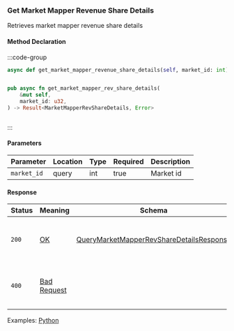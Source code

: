 ### Get Market Mapper Revenue Share Details

Retrieves market mapper revenue share details

#### Method Declaration

:::code-group

```python [Python]
async def get_market_mapper_revenue_share_details(self, market_id: int) -> QueryMarketMapperRevShareDetailsResponse
```

```typescript [TypeScript]
```

```rust [Rust]
pub async fn get_market_mapper_rev_share_details(
    &mut self,
    market_id: u32,
) -> Result<MarketMapperRevShareDetails, Error>
```

```url [API]

```

:::

#### Parameters

| Parameter   | Location | Type      | Required | Description                                            |
| ----------- | -------- | --------- | -------- | ------------------------------------------------------ |
| `market_id` | query    | int       | true     | Market id                                              |


#### Response

| Status | Meaning       | Schema                                        | Description                           |
| ------ | ------------- | --------------------------------------------- | ------------------------------------- |
| `200`  | [OK]          | [QueryMarketMapperRevShareDetailsResponse]    | Market mapper revenue share details   |
| `400`  | [Bad Request] |                                               | The request was malformed or invalid. |

Examples: [Python]

[Python]: https://github.com/dydxprotocol/v4-clients/blob/95f2ad4b7d87e2c8f819138fcbe903826af47230/v4-client-py-v2/examples/revenue_share_example.py
[OK]: /types/ok
[QueryMarketMapperRevShareDetailsResponse]: /types/query_market_mapper_revenue_share_details_response
[Bad Request]: /types/bad-request
